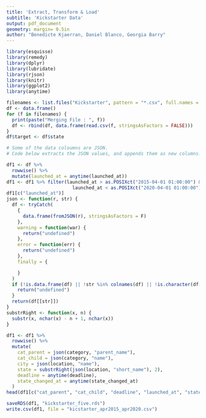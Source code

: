 ```yaml
---
title: 'Extract, Transform & Load' 
subtitle: 'Kickstarter Data'
output: pdf_document
geometry: margin= 0.5in
author: "Benedicte Kjaerran, Daniel Blanco, Georgia Barry"
---
```


```r
library(esquisse)
library(remedy)
library(dplyr)
library(lubridate)
library(rjson)
library(knitr)
library(ggplot2)
library(anytime)

```

```r
filenames <- list.files("Kickstarter", pattern = "*.csv", full.names = TRUE, all.files = TRUE)
df <- data.frame()
for (f in filenames) {
  print(paste("Merging File : ", f))
  df <- rbind(df, data.frame(read.csv(f, stringsAsFactors = FALSE)))
}
df$target <- df$state
```



```r
# Some of the data coloumns are JSON. 
# Code below extracts the JSON values, and appends them as new columns.

df1 <- df %>%
  rowwise() %>%
  mutate(launched_at = anytime(launched_at))
df1 <- df1 %>% filter(launched_at > as.POSIXct("2015-04-01 01:00:00") && 
                        launched_at < as.POSIXct("2020-04-01 01:00:00"))
df1[c("launched_at")]
json <- function(r, str) {
  df <- tryCatch(
    {
      data.frame(fromJSON(r), stringsAsFactors = F)
    },
    warning = function(war) {
      return("undefined")
    },
    error = function(err) {
      return("undefined")
    },
    finally = {

    }
  )
  if (!is.data.frame(df) || !str %in% colnames(df) || !is.character(df[[str]])) {
    return("undefined")
  }
  return(df[[str]])
}
substrRight <- function(x, n) {
  substr(x, nchar(x) - n + 1, nchar(x))
}
```

```r
df1 <- df1 %>%
  rowwise() %>%
  mutate(
    cat_parent = json(category, "parent_name"),
    cat_child = json(category, "name"),
    city = json(location, "name"),
    state = substrRight(json(location, "short_name"), 2),
    deadline = anytime(deadline),
    state_changed_at = anytime(state_changed_at)
  )
head(df1[c("cat_parent", "cat_child", "deadline", "launched_at", "state")])
```

```r
saveRDS(df1, "kickstarter_five.rds")
write.csv(df1, file = "kicstarter_apr2015_apr2020.csv")
```
